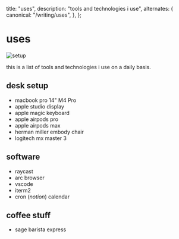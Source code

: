 
  title: "uses",
  description: "tools and technologies i use",
  alternates: {
    canonical: "/writing/uses",
  },
};

# uses

<ViewCounter slug="uses" />

<div className="flex justify-center">
  <Image src={setup} alt="setup" className="rounded-xl" height={200} />
</div>

this is a list of tools and technologies i use on a daily basis.

## desk setup

- macbook pro 14" M4 Pro
- apple studio display
- apple magic keyboard
- apple airpods pro
- apple airpods max
- herman miller embody chair
- logitech mx master 3

## software

- raycast
- arc browser
- vscode
- iterm2
- cron (_notion_) calendar

## coffee stuff

- sage barista express
